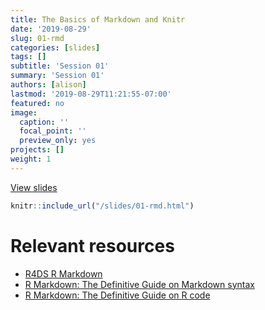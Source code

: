 ```yaml
---
title: The Basics of Markdown and Knitr
date: '2019-08-29'
slug: 01-rmd
categories: [slides]
tags: []
subtitle: 'Session 01'
summary: 'Session 01'
authors: [alison]
lastmod: '2019-08-29T11:21:55-07:00'
featured: no
image:
  caption: ''
  focal_point: ''
  preview_only: yes
projects: []
weight: 1
---
```


[View slides](/slides/01-rmd.html)

```r
knitr::include_url("/slides/01-rmd.html")
```

# Relevant resources

+ [R4DS R Markdown](https://r4ds.had.co.nz/r-markdown.html)
+ [R Markdown: The Definitive Guide on Markdown syntax](https://bookdown.org/yihui/rmarkdown/markdown-syntax.html)
+ [R Markdown: The Definitive Guide on R code](https://bookdown.org/yihui/rmarkdown/r-code.html)
